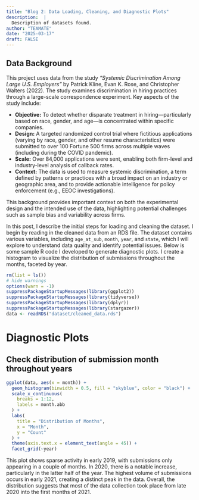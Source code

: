 ```yaml
---
title: "Blog 2: Data Loading, Cleaning, and Diagnostic Plots"
description:  |
  Description of datasets found.
author: "TEAMATE"
date: "2025-03-17"
draft: FALSE
---
```


## Data Background

This project uses data from the study *"Systemic Discrimination Among Large U.S. Employers"* by Patrick Kline, Evan K. Rose, and Christopher Walters (2022). The study examines discrimination in hiring practices through a large-scale correspondence experiment. Key aspects of the study include:

- **Objective:** To detect whether disparate treatment in hiring—particularly based on race, gender, and age—is concentrated within specific companies.
- **Design:** A targeted randomized control trial where fictitious applications (varying by race, gender, and other resume characteristics) were submitted to over 100 Fortune 500 firms across multiple waves (including during the COVID pandemic).
- **Scale:** Over 84,000 applications were sent, enabling both firm-level and industry-level analysis of callback rates.
- **Context:** The data is used to measure systemic discrimination, a term defined by patterns or practices with a broad impact on an industry or geographic area, and to provide actionable intelligence for policy enforcement (e.g., EEOC investigations).

This background provides important context on both the experimental design and the intended use of the data, highlighting potential challenges such as sample bias and variability across firms.

In this post, I describe the initial steps for loading and cleaning the dataset. I begin by reading in the cleaned data from an RDS file. The dataset contains various variables, including `age_at_sub`, `month`, `year`, and `state`, which I will explore to understand data quality and identify potential issues. Below is some sample R code I developed to generate diagnostic plots. I create a histogram to visualize the distribution of submissions throughout the months, faceted by year. 

```r
rm(list = ls())
# hide warnings
options(warn = -1)
suppressPackageStartupMessages(library(ggplot2))
suppressPackageStartupMessages(library(tidyverse))
suppressPackageStartupMessages(library(dplyr))
suppressPackageStartupMessages(library(stargazer))
data <- readRDS("dataset/cleaned_data.rds")
```

# Diagnostic Plots
## Check distribution of submission month throughout years
```r
ggplot(data, aes(x = month)) +
  geom_histogram(binwidth = 0.5, fill = "skyblue", color = "black") +  
  scale_x_continuous(
    breaks = 1:12,
    labels = month.abb
  ) +
  labs(
    title = "Distribution of Months",
    x = "Month",
    y = "Count"
  ) +
  theme(axis.text.x = element_text(angle = 45)) +
  facet_grid(~year)
```
This plot shows  sparse activity in early 2019, with submissions only appearing in a couple of months. In 2020, there is a notable increase, particularly in the latter half of the year. The highest volume of submissions occurs in early 2021, creating a distinct peak in the data. Overall, the distribution suggests that most of the data collection took place from late 2020 into the first months of 2021.
